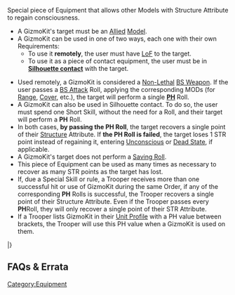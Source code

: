 {{section-equipment}}


{{n4only}}
{{n4list}}
Special piece of Equipment that allows other Models with Structure Attribute to regain consciousness.

{{skillbox |green| GIZMOKIT | SHORT SKILL }}
{{skill-label | Non-Lethal }}
{{requirements}}
* A GizmoKit's target must be an [[Allied]] [[Model]].
* A GizmoKit can be used in one of two ways, each one with their own Requirements:
** To use it '''remotely''', the user must have [[LoF]] to the target. 
** To use it as a piece of contact equipment, the user must be in '''[[Silhouette contact]]''' with the target. 
{{effects}}
* Used remotely, a GizmoKit is considered a [[Non-Lethal]] [[BS Weapon]]. If the user passes a [[BS Attack]] Roll, applying the corresponding MODs (for [[Range]], [[Cover]], etc.), the target will perform a single '''[[PH]]''' Roll.
* A GizmoKit can also be used in Silhouette contact. To do so, the user must spend one Short Skill, without the need for a Roll, and their target will perform a '''PH''' Roll.
* In both cases, '''by passing the PH Roll''', the target recovers a single point of their [[Structure]] Attribute. If '''the PH Roll is failed''', the target loses 1 STR point instead of regaining it, entering [[Unconscious]] or [[Dead State]], if applicable. {{seefaq | If recovered to 1 STR, Unconscious State is cancelled.}}
* A GizmoKit's target does not perform a [[Saving Roll]]. 
* This piece of Equipment can be used as many times as necessary to recover as many STR points as the target has lost. 
* If, due a Special Skill or rule, a Trooper receives more than one successful hit or use of GizmoKit during the same Order, if any of the corresponding '''PH''' Rolls is successful, the Trooper recovers a single point of their Structure Attribute. Even if the Trooper passes every '''PH '''Roll, they will only recover a single point of their STR Attribute. 
* If a Trooper lists GizmoKit in their [[Unit Profile]] with a PH value between brackets, the Trooper will use this PH value when a GizmoKit is used on them.


{{weapon}}
{{weaponrow|GizmoKit|+3|0|-6|--|--|--|--|--|1|--|--|[[Non-Lethal]], [***see above]}}
|}


== FAQs & Errata ==

{{faqbox |
type = faq |
title = N4 FAQ |
version = 1.0, Jan 2021 |
q = Q: How do Engineer, GizmoKits, and Unconscious State interact? |
a = A: If a Trooper with STR is in Unconscious State, successful use of a GizmoKit or the Engineer Special Skill on them will restore the Trooper to 1 STR and cancel their Unconscious State. But the Unconscious State would be the only State cancelled by the Engineer, to cancel other States must use another Order. |
related = [[Engineer]], [[GizmoKit]], [[Unconscious State]] }}

{{n4end}}



[[Category:Equipment]]